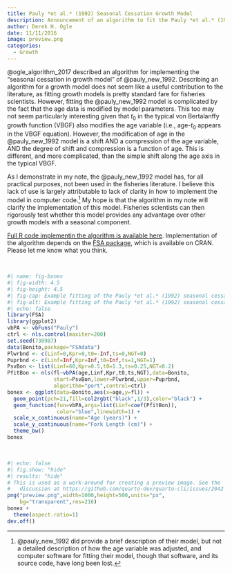 ```yaml
---
title: Pauly *et al.* (1992) Seasonal Cessation Growth Model
description: Announcement of an algorithm to fit the Pauly *et al.* (1992) seasonal cessation growth model
author: Derek H. Ogle
date: 11/11/2016
image: preview.png
categories:
  - Growth
---
```


@ogle_algorithm_2017 described an algorithm for implementing the “seasonal cessation in growth model” of @pauly_new_1992. Describing an algorithm for a growth model does not seem like a useful contribution to the literature, as fitting growth models is pretty standard fare for fisheries scientists. However, fitting the @pauly_new_1992 model is complicated by the fact that the age data is modified by model parameters. This too may not seem particularly interesting given that $t_0$ in the typical von Bertalanffy growth function (VBGF) also modifies the age variable (i.e., age-$t_0$ appears in the VBGF equation). However, the modification of age in the @pauly_new_1992 model is a shift AND a compression of the age variable, AND the degree of shift and compression is a function of age. This is different, and more complicated, than the simple shift along the age axis in the typical VBGF.

As I demonstrate in my note, the @pauly_new_1992 model has, for all practical purposes, not been used in the fisheries literature. I believe this lack of use is largely attributable to lack of clarity in how to implement the model in computer code.^[@pauly_new_1992 did provide a brief description of their model, but not a detailed description of how the age variable was adjusted, and computer software for fitting their model, though that software, and its source code, have long been lost.] My hope is that the algorithm in my note will clarify the implementation of this model. Fisheries scientists can then rigorously test whether this model provides any advantage over other growth models with a seasonal component.

[Full R code implementin the algorithm is available here](https://raw.githubusercontent.com/droglenc/droglenc.github.io/master/resources/pubs/SeasonalGrowth_Analysis.R). Implementation of the algorithm depends on the [FSA package](https://fishr-core-team.github.io/FSA/), which is available on CRAN. Please let me know what you think.

&nbsp;

```r
#| name: fig-bonex
#| fig-width: 4.5
#| fig-height: 4.5
#| fig-cap: Example fitting of the Pauly *et al.* (1992) seasonal cessation growth model to Bonito length-at-age data.
#| fig-alt: Example fitting of the Pauly *et al.* (1992) seasonal cessation growth model to Bonito length-at-age data.
#| echo: false
library(FSA)
library(ggplot2)
vbPA <- vbFuns("Pauly")
ctrl <- nls.control(maxiter=200)
set.seed(730987)
data(Bonito,package="FSAdata")
Plwrbnd <- c(Linf=0,Kpr=0,t0=-Inf,ts=0,NGT=0)
Puprbnd <- c(Linf=Inf,Kpr=Inf,t0=Inf,ts=1,NGT=1)
PsvBon <- list(Linf=60,Kpr=0.5,t0=1.3,ts=0.25,NGT=0.2)
PfitBon <- nls(fl~vbPA(age,Linf,Kpr,t0,ts,NGT),data=Bonito,
               start=PsvBon,lower=Plwrbnd,upper=Puprbnd,
               algorithm="port",control=ctrl)
bonex <- ggplot(data=Bonito,aes(x=age,y=fl)) +
  geom_point(pch=21,fill=col2rgbt("black",1/3),color="black") +
  geom_function(fun=vbPA,args=list(Linf=coef(PfitBon)),
                color="blue",linewidth=1) +
  scale_x_continuous(name="Age (years)") +
  scale_y_continuous(name="Fork Length (cm)") +
  theme_bw()
bonex
```

&nbsp;

```r
#| echo: false
#| fig.show: "hide"
#| results: "hide"
# This is used as a work-around for creating a preview image. See the
#   discussion at https://github.com/quarto-dev/quarto-cli/issues/2042
png("preview.png",width=1000,height=500,units="px",
    bg="transparent",res=216)
bonex +
  theme(aspect.ratio=1)
dev.off()
```
